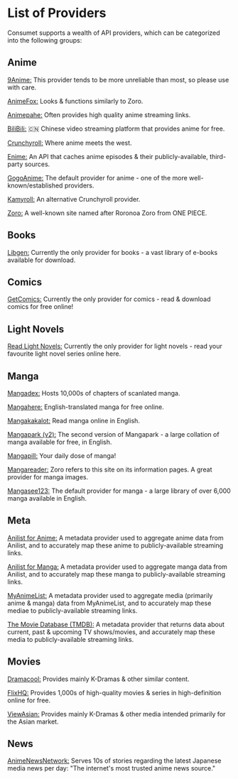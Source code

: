 # List of Providers

Consumet supports a wealth of API providers, which can be categorized into the following groups:

## Anime

[9Anime:](https://9anime.pl) This provider tends to be more unreliable than most, so please use with care.

[AnimeFox:](https://animefox.tv) Looks & functions similarly to Zoro.

[Animepahe:](https://animepahe.com) Often provides high quality anime streaming links.

[BiliBili:](https://bilibili.tv) 🇨🇳 Chinese video streaming platform that provides anime for free.

[Crunchyroll:](https://crunchyroll.com) Where anime meets the west.

[Enime:](https://api.enime.moe) An API that caches anime episodes & their publicly-available, third-party sources.

[GogoAnime:](https://gogoanime.dk) The default provider for anime - one of the more well-known/established providers.

[Kamyroll:](https://github.com/kamyroll) An alternative Crunchyroll provider.

[Zoro:](https://zoro.to) A well-known site named after Roronoa Zoro from ONE PIECE.

## Books

[Libgen:](https://libgen.is) Currently the only provider for books - a vast library of e-books available for download.

## Comics

[GetComics:](https://getcomics.info) Currently the only provider for comics - read & download comics for free online!

## Light Novels

[Read Light Novels:](https://readlightnovels.net) Currently the only provider for light novels - read your favourite light novel series online here.

## Manga

[Mangadex:](https://mangadex.org) Hosts 10,000s of chapters of scanlated manga.

[Mangahere:](https://mangahere.cc) English-translated manga for free online.

[Mangakakalot:](https://mangakakalot.com) Read manga online in English.

[Mangapark (v2):](https://v2.mangapark.net) The second version of Mangapark - a large collation of manga available for free, in English.

[Mangapill:](https://mangapill.com) Your daily dose of manga!

[Mangareader:](https://mangareader.to) Zoro refers to this site on its information pages. A great provider for manga images.

[Mangasee123:](https://mangasee123.com) The default provider for manga - a large library of over 6,000 manga available in English.

## Meta

[Anilist for Anime:](https://anilist.co) A metadata provider used to aggregate anime data from Anilist, and to accurately map these anime to publicly-available streaming links.

[Anilist for Manga:](https://anilist.co) A metadata provider used to aggregate manga data from Anilist, and to accurately map these manga to publicly-available streaming links.

[MyAnimeList:](https://myanimelist.net) A metadata provider used to aggregate media (primarily anime & manga) data from MyAnimeList, and to accurately map these mediae to publicly-available streaming links.

[The Movie Database (TMDB):](https://www.themoviedb.org) A metadata provider that returns data about current, past & upcoming TV shows/movies, and accurately map these media to publicly-available streaming links.

## Movies

[Dramacool:](https://dramacool.ee) Provides mainly K-Dramas & other similar content.

[FlixHQ:](https://flixhq.to) Provides 1,000s of high-quality movies & series in high-definition online for free.

[ViewAsian:](https://viewasian.co) Provides mainly K-Dramas & other media intended primarily for the Asian market.

## News

[AnimeNewsNetwork:](https://animenewsnetwork.com) Serves 10s of stories regarding the latest Japanese media news per day: "The internet's most trusted anime news source."
